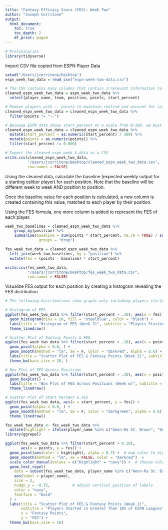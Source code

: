 ```yaml
---
title: "Fantasy Efficacy Score (FES): Week Two"
author: "Joseph Corritone"
output: 
  html_document:
    toc: true
    toc_depth: 2
    df_print: paged
---
```


```r
# Preliminaries
library(tidyverse)
```

Import CSV file copied from ESPN Player Data

```r
setwd("/Users/jcorritone/Desktop")
espn_week_two_data = read_csv("espn-week-two-data.csv")

# The CSV contains many columns that contain irrelevant information to the FES calculation. To keep only necessary columns:
cleaned_espn_week_two_data = espn_week_two_data %>%
  select(player_name, team, position, points, start_percent)

# Remove players with -- points to maintain realism and account for injured players:
cleaned_espn_week_two_data = cleaned_espn_week_two_data %>%
  filter(points != "--")

# Because ESPN data shows start_percent on a scale from 0-100, we must change the scale to proportion from 0-1. In addition, ensure the points column is treated as a numeric. In addition, remove players that were started in 0% of leagues:
cleaned_espn_week_two_data = cleaned_espn_week_two_data %>%
  mutate(start_percent = as.numeric(start_percent) / 100) %>%
  mutate(points = as.numeric(points)) %>%
  filter(start_percent != 0.000)

# Export the cleaned_espn_week_X_data as a CSV
write.csv(cleaned_espn_week_two_data, 
          "/Users/jcorritone/Desktop/cleaned_espn_week_two_data.csv", 
          row.names = FALSE)
```

Using the cleaned data, calculate the baseline (expected weekly output for a starting caliber player) for each position. Note that the baseline will be different week to week AND position to position.

Once the baseline value for each position is calculated, a new column is created containing this value, matched to each player by their position.

Using the FES formula, one more column is added to represent the FES of each player.

```r
week_two_baselines = cleaned_espn_week_two_data %>%
    group_by(position) %>%
    summarise(baseline = sum(points * start_percent, na.rm = TRUE) / sum(start_percent, na.rm = TRUE),
              .groups = "drop")

fes_week_two_data = cleaned_espn_week_two_data %>%
  left_join(week_two_baselines, by = "position") %>%
  mutate(fes = (points - baseline) * start_percent)

write.csv(fes_week_two_data, 
          "/Users/jcorritone/Desktop/fes_week_two_data.csv", 
          row.names = FALSE)
```

Visualize FES output for each position by creating a histogram revealing the FES distribution

```r
# The following distributions show graphs only including players started in over 10% of ESPN fantasy leagues to remove bench player noise.

# Histogram of FES
ggplot(fes_week_two_data %>% filter(start_percent > .10), aes(x = fes)) +
  geom_histogram(bins = 20, fill = "steelblue", color = "black") +
  labs(title = "Histogram of FES (Week 2)", subtitle = "Players Started in Greater Than 10% of ESPN Leagues", x = "FES", y = "Number of Players") +
  theme_linedraw()

# Scatter Plot of Fantasy Points & FES
ggplot(fes_week_two_data %>% filter(start_percent > .10), aes(x = points, y = fes)) +
  geom_point(alpha = 0.6, ) +
  geom_smooth(method = "lm", se = F, color = "darkred", alpha = 0.6) +
  labs(title = "Scatter Plot of FES & Fantasy Points (Week 2)", subtitle = "Players Started in Greater Than 10% of ESPN Leagues", x = "Fantasy Points", y = "FES") +
  theme_bw(base_size = 10, )

# Box Plot of FES Across Positions
ggplot(fes_week_two_data %>% filter(start_percent > .10), aes(x = position, y = fes, fill = position)) +
  geom_boxplot() +
  labs(title = "Box Plot of FES Across Positions (Week w)", subtitle = "Players Started in Greater Than 10% of ESPN Leagues", x = "Player Position", y = "FES") +
  theme_linedraw()

# Scatter Plot of Start Percent & FES
ggplot(fes_week_two_data, aes(x = start_percent, y = fes)) +
  geom_point(alpha = 0.6, ) +
  geom_smooth(method = "lm", se = F, color = "darkgreen", alpha = 0.6) +
  theme_linedraw()
```

```r
fes_week_two_data <- fes_week_two_data %>%
  mutate(highlight = ifelse(player_name %in% c("Amon-Ra St. Brown", "Derrick Henry", "Brandon Aubrey", "Jared Goff"), "Highlight", "Normal"))
library(ggrepel)

ggplot(fes_week_two_data %>% filter(start_percent > 0.10), 
       aes(x = points, y = fes)) +
  geom_point(aes(color = highlight), alpha = 0.7) +  # map color to highlight
  geom_smooth(method = "lm", se = FALSE, color = "darkred")  +
  scale_color_manual(values = c("Highlight" = "navy")) +  # choose colors
  geom_text_repel(
    data = subset(fes_week_two_data, player_name %in% c("Amon-Ra St. Brown", "Derrick Henry", "Brandon Aubrey", "Jared Goff")),
    aes(label = player_name),
    size = 2,
    nudge_y = -0.75,          # adjust vertical position of labels
    color = "navy",
    fontface = "bold"
  ) +
  labs(title = "Scatter Plot of FES & Fantasy Points (Week 2)",
       subtitle = "Players Started in Greater Than 10% of ESPN Leagues",
       x = "Fantasy Points",
       y = "FES") +
  theme_bw(base_size = 10)
```


